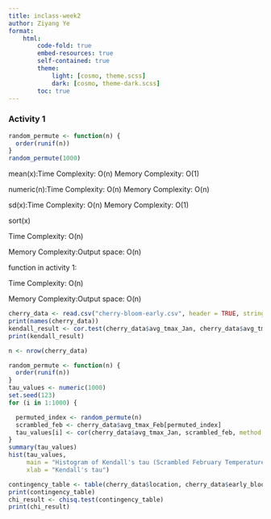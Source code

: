 ```yaml
---
title: inclass-week2
author: Ziyang Ye
format:
    html:
        code-fold: true
        embed-resources: true
        self-contained: true
        theme:
            light: [cosmo, theme.scss]
            dark: [cosmo, theme-dark.scss]
        toc: true
---
```


### Activity 1

```r
random_permute <- function(n) {
  order(runif(n))
}
random_permute(1000)
```

mean(x):Time Complexity: O(n)
Memory Complexity: O(1)

numeric(n):Time Complexity: O(n)
Memory Complexity: O(n)

sd(x):Time Complexity: O(n)
Memory Complexity: O(1)

sort(x)

Time Complexity: O(n) 

Memory Complexity:Output space: O(n) 


function in activity 1:

Time Complexity: O(n) 

Memory Complexity:Output space: O(n) 
```r
cherry_data <- read.csv("cherry-bloom-early.csv", header = TRUE, stringsAsFactors = FALSE)
print(names(cherry_data))
kendall_result <- cor.test(cherry_data$avg_tmax_Jan, cherry_data$avg_tmax_Feb, method = "kendall")
print(kendall_result)

```

```r

n <- nrow(cherry_data)

random_permute <- function(n) {
  order(runif(n))
}
tau_values <- numeric(1000)
set.seed(123)
for (i in 1:1000) {

  permuted_index <- random_permute(n)
  scrambled_feb <- cherry_data$avg_tmax_Feb[permuted_index]
  tau_values[i] <- cor(cherry_data$avg_tmax_Jan, scrambled_feb, method = "kendall")
}
summary(tau_values)
hist(tau_values,
     main = "Histogram of Kendall's tau (Scrambled February Temperatures)",
     xlab = "Kendall's tau")

```
```r

contingency_table <- table(cherry_data$location, cherry_data$early_bloom)
print(contingency_table)
chi_result <- chisq.test(contingency_table)
print(chi_result)

```

